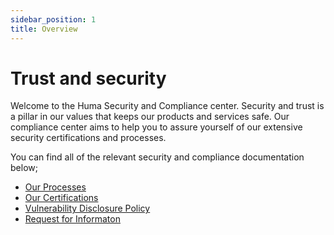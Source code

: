 ```yaml
---
sidebar_position: 1
title: Overview
---
```


# Trust and security

Welcome to the Huma Security and Compliance center. Security and trust is a pillar in our values that keeps our products 
and services safe. Our compliance center aims to help you to assure yourself of our extensive security certifications and processes.

You can find all of the relevant security and compliance documentation below;

* [Our Processes](/trust-security/compliance/) 
* [Our Certifications](/trust-security/compliance/) 
* [Vulnerability Disclosure Policy](/trust-security/vulnerability_disclosure/) 
* [Request for Informaton](/trust-security/Request_For_Information) 


